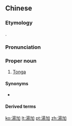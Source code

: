 {{also|汤加}}
==Chinese==
{{zh-forms|s=汤加|gloss=-}}

===Etymology===
{{bor|zh|en|Tonga}}.

===Pronunciation===
{{zh-pron
|m=Tāngjiā
|c=tong1 gaa1
|mn=qz,xm:Thong-ka/zz:Thong-kee
|cat=pn
}}

===Proper noun===
{{zh-proper noun}}

# {{lb|zh|Mainland China}} [[Tonga]]

====Synonyms====
* {{qualifier|Taiwan}} {{zh-l|東加}}

====Derived terms====
{{zh-der|湯加語}}

{{zh-cat|Countries}}

[[ko:湯加]]
[[lt:湯加]]
[[pt:湯加]]
[[zh:湯加]]